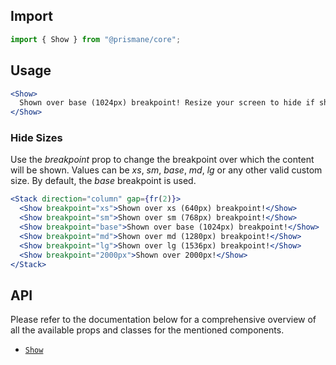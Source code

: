 ## Import

```js
import { Show } from "@prismane/core";
```

## Usage

```jsx preview
<Show>
  Shown over base (1024px) breakpoint! Resize your screen to hide if shown.
</Show>
```

### Hide Sizes

Use the _breakpoint_ prop to change the breakpoint over which the content will be shown. Values can be _xs_, _sm_, _base_, _md_, _lg_ or any other valid custom size. By default, the _base_ breakpoint is used.

```jsx preview
<Stack direction="column" gap={fr(2)}>
  <Show breakpoint="xs">Shown over xs (640px) breakpoint!</Show>
  <Show breakpoint="sm">Shown over sm (768px) breakpoint!</Show>
  <Show breakpoint="base">Shown over base (1024px) breakpoint!</Show>
  <Show breakpoint="md">Shown over md (1280px) breakpoint!</Show>
  <Show breakpoint="lg">Shown over lg (1536px) breakpoint!</Show>
  <Show breakpoint="2000px">Shown over 2000px!</Show>
</Stack>
```

## API

Please refer to the documentation below for a comprehensive overview of all the available props and classes for the mentioned components.

- [`Show`](/docs/components-api/layout/show-api)
